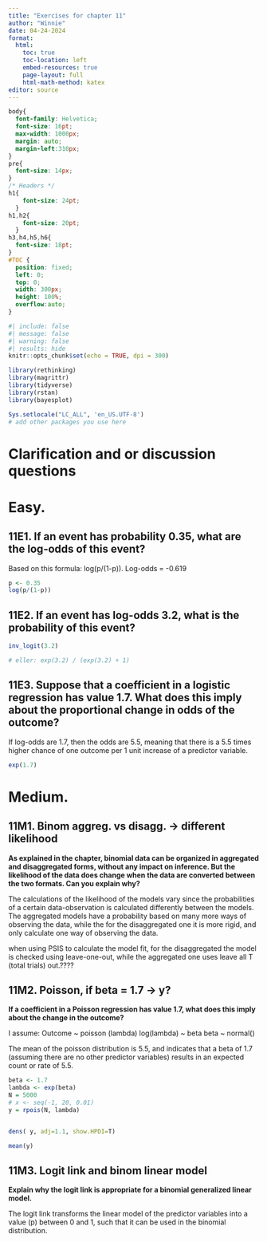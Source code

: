 ```yaml
---
title: "Exercises for chapter 11"
author: "Winnie"
date: 04-24-2024
format:
  html:
    toc: true
    toc-location: left
    embed-resources: true
    page-layout: full
    html-math-method: katex
editor: source
---
```


```css
body{
  font-family: Helvetica;
  font-size: 16pt;
  max-width: 1000px;
  margin: auto;
  margin-left:310px;
}
pre{
  font-size: 14px;
}
/* Headers */
h1{
    font-size: 24pt;
  }
h1,h2{
    font-size: 20pt;
  }
h3,h4,h5,h6{
  font-size: 18pt;
}
#TOC {
  position: fixed;
  left: 0;
  top: 0;
  width: 300px;
  height: 100%;
  overflow:auto;
}
```

```r
#| include: false
#| message: false
#| warning: false
#| results: hide
knitr::opts_chunk$set(echo = TRUE, dpi = 300)

library(rethinking)
library(magrittr)
library(tidyverse)
library(rstan)
library(bayesplot)

Sys.setlocale("LC_ALL", 'en_US.UTF-8')
# add other packages you use here
```

# Clarification and or discussion questions


# Easy.
## 11E1. If an event has probability 0.35, what are the log-odds of this event? 

Based on this formula: log(p/(1-p)). 
Log-odds = -0.619

```r
p <- 0.35
log(p/(1-p))
```


## 11E2. If an event has log-odds 3.2, what is the probability of this event? 

```r
inv_logit(3.2)

# eller: exp(3.2) / (exp(3.2) + 1)
```


## 11E3. Suppose that a coefficient in a logistic regression has value 1.7. What does this imply about the proportional change in odds of the outcome?

If log-odds are 1.7, then the odds are 5.5, meaning that there is a 5.5 times higher chance of one outcome per 1 unit increase of a predictor variable.
```r

exp(1.7)


```



# Medium. 

## 11M1. Binom aggreg. vs disagg. -> different likelihood
**As explained in the chapter, binomial data can be organized in aggregated and disaggregated forms, without any impact on inference. But the likelihood of the data does change when the data are converted between the two formats. Can you explain why? **

The calculations of the likelihood of the models vary since the probabilities of a certain data-observation is calculated differently between the models. The aggregated models have a probability based on many more ways of observing the data, while the for the disaggregated one it is more rigid, and only calculate one way of observing the data.

when using PSIS to calculate the model fit, for the disaggregated the model is checked using leave-one-out, while the aggregated one uses leave all T (total trials) out.????

## 11M2. Poisson, if beta = 1.7 -> y?
**If a coefficient in a Poisson regression has value 1.7, what does this imply about the change in the outcome? **

I assume:
Outcome ~ poisson (lambda)
log(lambda) ~ beta
beta ~ normal()

The mean of the poisson distribution is 5.5, and indicates that a beta of 1.7 (assuming there are no other predictor variables) results in an expected count or rate of 5.5. 


```r
beta <- 1.7
lambda <- exp(beta)
N = 5000
# x <- seq(-1, 20, 0.01)
y = rpois(N, lambda)


dens( y, adj=1.1, show.HPDI=T)
```
```r
mean(y)
```



## 11M3. Logit link and binom linear model
**Explain why the logit link is appropriate for a binomial generalized linear model.**

The logit link transforms the linear model of the predictor variables into a value (p) between 0 and 1, such that it can be used in the binomial distribution.













